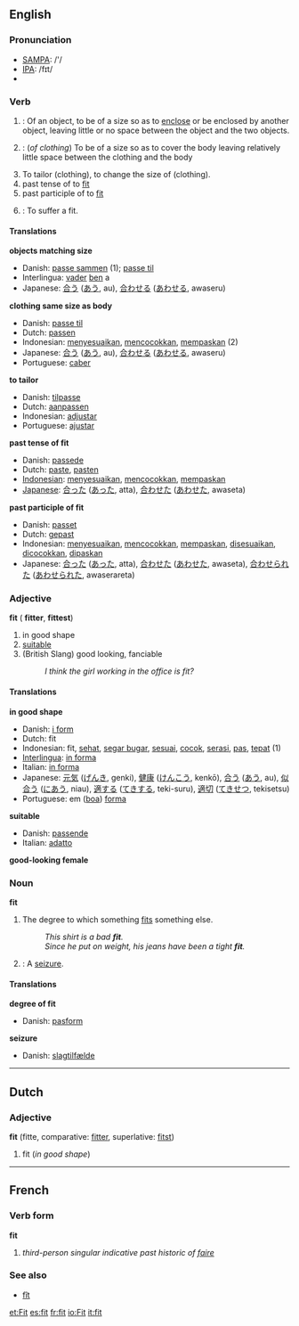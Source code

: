 ==English==

===Pronunciation===
*[[w:SAMPA|SAMPA]]: /'/
*[[w:IPA|IPA]]: /fɪt/
*{{audio|en-us-fit.ogg|Audio (US)}}

===Verb===
{{en-infl-reg-consonant|fit||t}}
# {{intransitive}}: Of an object, to be of a size so as to [[enclose]] or be enclosed by another object, leaving little or no space between the object and the two objects.
# {{intransitive}}: (''of clothing'') To be of a size so as to cover the body leaving relatively little space between the clothing and the body
# To tailor (clothing), to change the size of (clothing).
# past tense of to [[fit]] <!--Is this in the US only?  I think the UK uses "fitted" in this sense-->
# past participle of to [[fit]]
# {{medicine}}: To suffer a fit.

====Translations====
'''objects matching size'''
*Danish: [[passe sammen]] (1); [[passe til]]
*Interlingua: [[vader]] [[ben]] a
*Japanese: [[合う]] ([[あう]], au), [[合わせる]] ([[あわせる]], awaseru)

'''clothing same size as body'''
*Danish: [[passe til]]
*Dutch: [[passen]] 
*Indonesian: [[sesuai|menyesuaikan]], [[cocok|mencocokkan]], [[pas|mempaskan]] (2)
*Japanese: [[合う]] ([[あう]], au), [[合わせる]] ([[あわせる]], awaseru)
*Portuguese: [[caber]]

'''to tailor'''
*Danish: [[tilpasse]]
*Dutch: [[aanpassen]]
*Indonesian: [[adjustar]]
*Portuguese: [[ajustar]]

'''past tense of fit'''
*Danish: [[passede]]
*Dutch: [[paste]], [[pasten]]
*[[Indonesian]]: [[sesuai|menyesuaikan]], [[cocok|mencocokkan]], [[pas|mempaskan]]
*[[Japanese]]: [[合った]] ([[あった]], atta), [[合わせた]] ([[あわせた]], awaseta)

'''past participle of fit'''
*Danish: [[passet]]
*Dutch: [[gepast]]
*Indonesian: [[sesuai|menyesuaikan]], [[cocok|mencocokkan]], [[pas|mempaskan]], [[sesuai|disesuaikan]], [[cocok|dicocokkan]], [[pas|dipaskan]]
*Japanese: [[合った]] ([[あった]], atta), [[合わせた]] ([[あわせた]], awaseta), [[合わせられた]] ([[あわせられた]], awaserareta)

===Adjective===
'''fit''' ({{compar}} '''fitter''', {{superl}} '''fittest''')
# in good shape
# [[suitable]]
# (British Slang) good looking, fanciable
#: ''I think the girl working in the office is fit?''

====Translations====
'''in good shape'''
*Danish: [[i form]]
*Dutch: fit 
*Indonesian: fit, [[sehat]], [[segar bugar]], [[sesuai]], [[cocok]], [[serasi]], [[pas]], [[tepat]] (1)
*[[Interlingua]]: [[in forma]]
*Italian: [[in forma]]
*Japanese: [[元気]] ([[げんき]], genki), [[健康]] ([[けんこう]], kenkō), [[合う]] ([[あう]], au), [[似合う]] ([[にあう]], niau), [[適する]] ([[てきする]], teki-suru), [[適切]] ([[てきせつ]], tekisetsu)
*Portuguese: em ([[boa]]) [[forma]]

'''suitable'''
*Danish: [[passende]]
*Italian: [[adatto]]

'''good-looking female'''


===Noun===
'''fit'''
# The degree to which something [[fit]]s something else.
#:''This shirt is a bad '''fit'''.''
#:''Since he put on weight, his jeans have been a tight '''fit'''.''
# {{medicine}}: A [[seizure]].

====Translations====
'''degree of fit'''
*Danish: [[pasform]] {{c}}

'''seizure'''
*Danish: [[slagtilfælde]] {{n}}

----

==Dutch==
===Adjective===
'''fit''' (fitte, comparative: [[fitter]], superlative: [[fitst]])
#fit (''in good shape'')

----

==French==
===Verb form===
'''fit'''
# ''third-person singular indicative past historic of [[faire]]''
===See also===
*[[fît]]

[[et:Fit]]
[[es:fit]]
[[fr:fit]]
[[io:Fit]]
[[it:fit]]